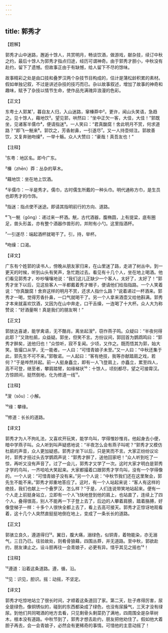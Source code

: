 ```yaml
---
---
---
```

title: 郭秀才
---




【题解】


郭秀才山中迷路，邂逅十馀人，共赏明月，畅谈饮酒，做游戏，献杂技，续订中秋之约，最后十馀人为郭秀才指点归途，经历可谓神奇。由于郭秀才胆小，中秋没有赴约，留下了遗憾。但故事正由于有缺憾，给人留下不尽的馀味。

故事精彩之处是由口技和叠罗汉两个杂技节目构成的，估计是蒲松龄积累的素材。假如单独记叙，不过是讲述杂技的技巧而已。杂以故事叙述，增加了故事的神奇和趣味，赋予了杂技以情节生命，使作品充满瑰异浪漫的色彩。


【正文】

东粤士人郭某¹，暮自友人归，入山迷路，窜榛莽中²。更许，闻山头笑语，急趋之。见十馀人，藉地饮³。望见郭，哄然曰：“坐中正欠一客，大佳，大佳！”郭既坐，见诸客半儒巾⁴，便请指迷⁵。一人笑曰：“君真酸腐！舍此明月不赏，何求道路？”即飞一觥来⁶。郭饮之，芳香射鼻，一引遂尽⁷。又一人持壶倾注。郭故善饮，又复奔驰吻燥⁸，一举十觞。众人大赞曰：“豪哉！真吾友也！”

【注释】


¹东粤：地区名。即今广东。

²榛（zhēn）莽：丛杂的草木。

³藉地饮：坐在地上饮酒。

⁴半儒巾：一半是秀才。儒巾，古时儒生所戴的一种头巾。明代通称方巾，是生员也即秀才的巾饰。

⁵指迷：指点使不迷途。即请其指明前行的方向、道路。

⁶飞一觥（gōng）：递过来一杯酒。觥，古代酒器，腹椭圆，上有提梁，底有圈足，兽头形盖，亦有整个酒器作兽形的，并附有小勺。这里指酒杯。

⁷一引遂尽：端起酒杯就喝干了。引，持，举杯。

⁸吻燥：口渴。





【译文】


广东有个姓郭的读书人，傍晚从朋友家归来，在山里迷了路，走进了树丛中。到一更天的时候，听到山头有笑声，急忙跑过去。看见有十几个人，坐在地上喝酒。他们看见郭秀才，吵吵嚷嚷地说：“我们这儿正缺少一个客人，太好了，太好了！”郭秀才坐下以后，见这些客人一半都戴着秀才帽子，便请他们给指指路。一个人笑着说：“你真酸腐！舍弃这样的明月不赏，还求人指什么路？”说着递过一杯酒来。郭秀才一喝，觉得芳香扑鼻，一口气就喝干了。另一个人拿来酒壶又给他斟满。郭秀才本来就喜欢饮酒，又因为在山中奔走，口干舌燥，一连喝了十大杯。众人大为称赞说：“好酒量啊！真是我们的朋友啊！”


【正文】

郭放达喜谑，能学禽语，无不酷肖。离坐起溲⁹，窃作燕子鸣。众疑曰：“半夜何得此耶？”又效杜鹃，众益疑。郭坐，但笑不言。方纷议间，郭回首为鹦鹉鸣曰：“郭秀才醉矣，送他归也！”众惊听，寂不复闻。少顷，又作之。既而悟其为郭，始大笑。皆撮口从学，无一能者。一人曰：“可惜青娘子未至。”又一人曰：“中秋还集于此，郭先生不可不来。”郭敬诺。一人起曰：“客有绝技，我等亦献踏肩之戏，若何？”于是哗然并起。前一人挺身矗立，即有一人飞登肩上，亦矗立，累至四人，高不可登，继至者，攀肩踏臂，如缘梯状¹⁰：十馀人，顷刻都尽，望之可接霄汉。方惊顾间，挺然倒地，化为修道一线¹¹。

【注释】


⁹溲（sōu）：小解。

¹⁰缘：攀缘。

¹¹修道：长长的道路。





【译文】


郭秀才为人不拘礼法，又喜欢开玩笑，能学鸟叫，学得惟妙惟肖。他起身去小便，暗中学燕子叫。众人听到叫声疑惑地说：“半夜怎么会有燕子叫呢？”郭秀才又模仿杜鹃的声音，众人更加疑惑。郭秀才坐下以后，只是笑而不言。大家正纷纷议论时，郭秀才扭过头去学鹦鹉声说：“郭秀才醉了，送他回家吧！”众人听到吃了一惊，再听又没有声音了。过了一会儿，郭秀才又学了一次。这时大家才明白是郭秀才学的鸟叫，一齐哈哈大笑起来。大家都撮着口跟郭秀才学鸟叫，没有一个学得像的。一个人说：“可惜青娘子没有来。”另一个人说：“中秋节我们还在这里聚会，郭先生不能不来。”郭秀才郑重地答应了。这时，有一个人站起来说：“客人有这样的绝技，我们也献上一个叠罗汉，怎么样？”于是，人们连说带笑地站起来。便有一个人走上前挺身站立，立即有一个人飞快地登到他的肩上，也站直了，连续上了四个人，叠得很高，别人不能再一下子登上去了，后边的人攀着肩膀，踏着胳膊，好像登梯子一样：十多个人很快全都上去了，看上去高可接天。郭秀才正惊讶地观看着，这十几个人突然直挺挺地倒在地上，变成了一条长长的道路。


【正文】

郭骇立良久，遵道得归¹²。翼日，腹大痛，溺绿色，似铜青，着物能染，亦无溺气，三日乃已。往验故处，则肴骨狼藉，四围丛莽，并无道路。至中秋，郭欲赴约，朋友谏止之。设斗胆再往一会青娘子，必更有异。惜乎其见之摇也¹³！

【注释】


¹²遵道：沿着这条道路。遵，循，沿。

¹³见：识见，胆识。摇：动摇，不坚定。





【译文】


郭秀才吃惊地站立了很长时间，才顺着这条道回了家。第二天，肚子疼得厉害，尿全是绿色，像铜锈似的，碰到的东西都染成了绿色，也没有尿臊气，三天才没有绿尿。到他们共同喝酒的地方去看，只见剩骨头剩菜扔了满地，四周围全是杂草树木，根本没有道路。中秋节到了，郭秀才想去赴约，朋友把他劝住了。假如他大着胆子再去，会一会青娘子，必然会有更稀奇的事情。可惜他的主意动摇了！